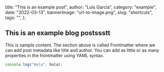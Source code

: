 
  title: "This is an example post",
  author: "Luis García",
  category: "example",
  date: "2022-03-13",
  bannerImage: "url-to-image.png",
  slug: "shortcuts",
  tags: "",
};

## This is an example blog postssstt

This is sample content. The section above is called Frontmatter where we can add post metadata like title and author. You can add as little or as many properties in the frontmatter using YAML syntax.

```js
console.log("Hola", hola);
```


>
